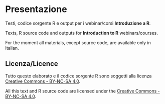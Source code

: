 # Presentazione {.unnumbered}

Testi, codice sorgente R e output per i webinar/corsi **Introduzione a R**.

Texts, R source code and outputs for **Introduction to R** webinars/courses.

For the moment all materials, except source code, are available only in Italian.

## Licenza/Licence

Tutto questo elaborato e il codice sorgente R sono soggetti alla licenza [Creative Commons - BY-NC-SA 4.0](https://creativecommons.org/licenses/by-nc-sa/4.0/).

All this text and R source code are licensed under the [Creative Commons - BY-NC-SA 4.0](https://creativecommons.org/licenses/by-nc-sa/4.0/).